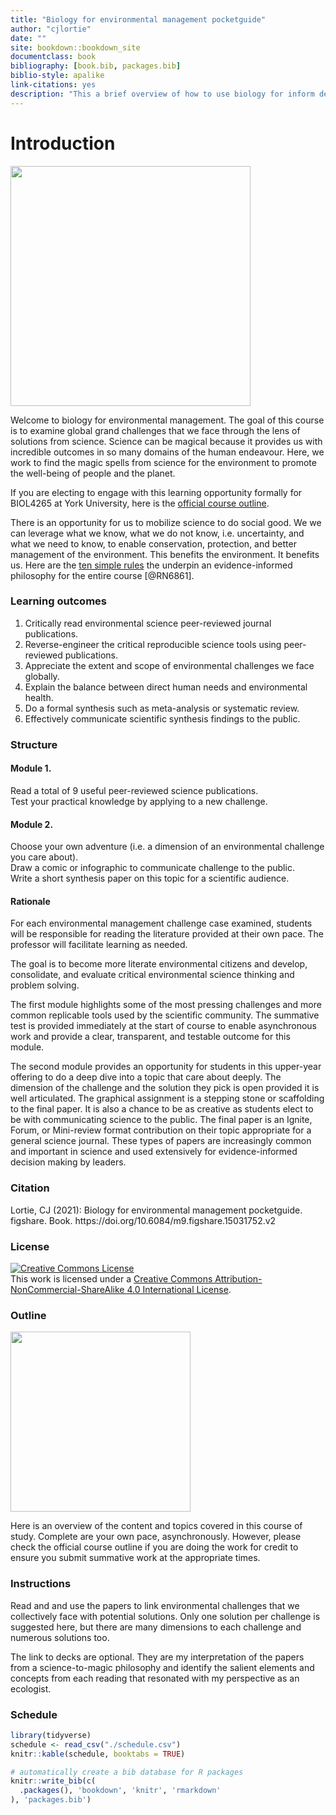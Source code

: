 ```yaml
--- 
title: "Biology for environmental management pocketguide"
author: "cjlortie"
date: ""
site: bookdown::bookdown_site
documentclass: book
bibliography: [book.bib, packages.bib]
biblio-style: apalike
link-citations: yes
description: "This a brief overview of how to use biology for inform decision making for environmental grand challenges we face globally. "
---
```


# Introduction

![](./bolt.png){width=4in}  

Welcome to biology for environmental management. The goal of this course is to examine global grand challenges that we face through the lens of solutions from science. Science can be magical because it provides us with incredible outcomes in so many domains of the human endeavour. Here, we work to find the magic spells from science for the environment to promote the well-being of people and the planet.   

If you are electing to engage with this learning opportunity formally for BIOL4265 at York University, here is the [official course outline](https://figshare.com/articles/online_resource/BIOL4265-2021_course_outline/14962998).  

There is an opportunity for us to mobilize science to do social good. We we can leverage what we know, what we do not know, i.e. uncertainty, and what we need to know, to enable conservation, protection, and better management of the environment. This benefits the environment. It benefits us. Here are the [ten simple rules](https://www.facetsjournal.com/doi/10.1139/facets-2020-0021) the underpin an evidence-informed philosophy for the entire course [@RN6861].  



### Learning outcomes {-} 
1. Critically read environmental science peer-reviewed journal publications.  
2. Reverse-engineer the critical reproducible science tools using peer-reviewed publications.  
3. Appreciate the extent and scope of environmental challenges we face globally.  
4. Explain the balance between direct human needs and environmental health.  
5. Do a formal synthesis such as meta-analysis or systematic review.  
6. Effectively communicate scientific synthesis findings to the public.   

### Structure {-}  
#### Module 1. {-}  
Read a total of 9 useful peer-reviewed science publications.  
Test your practical knowledge by applying to a new challenge.  

#### Module 2. {-} 
Choose your own adventure (i.e. a dimension of an environmental challenge you care about).  
Draw a comic or infographic to communicate challenge to the public.  
Write a short synthesis paper on this topic for a scientific audience.  

#### Rationale {-} 
For each environmental management challenge case examined, students will be responsible for reading the literature provided at their own pace. The professor will facilitate learning as needed.  

The goal is to become more literate environmental citizens and develop, consolidate, and evaluate critical environmental science thinking and problem solving.   

The first module highlights some of the most pressing challenges and more common replicable tools used by the scientific community. The summative test is provided immediately at the start of course to enable asynchronous work and provide a clear, transparent, and testable outcome for this module.   

The second module provides an opportunity for students in this upper-year offering to do a deep dive into a topic that care about deeply. The dimension of the challenge and the solution they pick is open provided it is well articulated. The graphical assignment is a stepping stone or scaffolding to the final paper. It is also a chance to be as creative as students elect to be with communicating science to the public. The final paper is an Ignite, Forum, or Mini-review format contribution on their topic appropriate for a general science journal. These types of papers are increasingly common and important in science and used extensively for evidence-informed decision making by leaders.  

### Citation {-}  
Lortie, CJ (2021): Biology for environmental management pocketguide. figshare. Book. https://doi.org/10.6084/m9.figshare.15031752.v2   


### License {-}  

<a rel="license" href="http://creativecommons.org/licenses/by-nc-sa/4.0/"><img alt="Creative Commons License" style="border-width:0" src="https://i.creativecommons.org/l/by-nc-sa/4.0/88x31.png" /></a><br />This work is licensed under a <a rel="license" href="http://creativecommons.org/licenses/by-nc-sa/4.0/">Creative Commons Attribution-NonCommercial-ShareAlike 4.0 International License</a>.  

### Outline {-}

![](./outline.png){width=3in}    

Here is an overview of the content and topics covered in this course of study. Complete are your own pace, asynchronously. However, please check the official course outline if you are doing the work for credit to ensure you submit summative work at the appropriate times.  

### Instructions {-} 

Read and and use the papers to link environmental challenges that we collectively face with potential solutions. Only one solution per challenge is suggested here, but there are many dimensions to each challenge and numerous solutions too.  

The link to decks are optional. They are my interpretation of the papers from a science-to-magic philosophy and identify the salient elements and concepts from each reading that resonated with my perspective as an ecologist.  

### Schedule {-} 

```r
library(tidyverse)
schedule <- read_csv("./schedule.csv")
knitr::kable(schedule, booktabs = TRUE)

```


```r
# automatically create a bib database for R packages
knitr::write_bib(c(
  .packages(), 'bookdown', 'knitr', 'rmarkdown'
), 'packages.bib')
```
